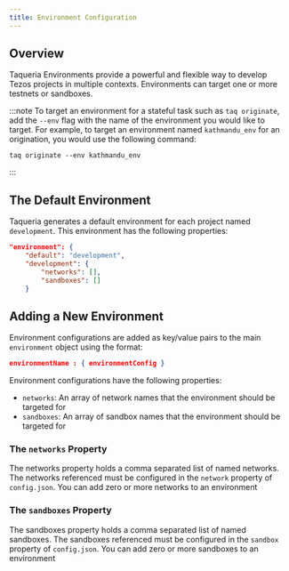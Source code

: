 ```yaml
---
title: Environment Configuration
---
```


## Overview

Taqueria Environments provide a powerful and flexible way to develop Tezos projects in multiple contexts. Environments can target one or more testnets or sandboxes.

:::note
To target an environment for a stateful task such as `taq originate`, add the `--env` flag with the name of the environment you would like to target. For example, to target an environment named `kathmandu_env` for an origination, you would use the following command:
```
taq originate --env kathmandu_env
```
:::

## The Default Environment

Taqueria generates a default environment for each project named `development`. This environment has the following properties:

```json
"environment": {
    "default": "development",
    "development": {
        "networks": [],
        "sandboxes": []
    }
```

## Adding a New Environment

Environment configurations are added as key/value pairs to the main `environment` object using the format:

```json
environmentName : { environmentConfig }
```

Environment configurations have the following properties:

- `networks`: An array of network names that the environment should be targeted for
- `sandboxes`: An array of sandbox names that the environment should be targeted for

### The `networks` Property

The networks property holds a comma separated list of named networks. The networks referenced must be configured in the `network` property of `config.json`. You can add zero or more networks to an environment

### The `sandboxes` Property

The sandboxes property holds a comma separated list of named sandboxes. The sandboxes referenced must be configured in the `sandbox` property of `config.json`. You can add zero or more sandboxes to an environment
